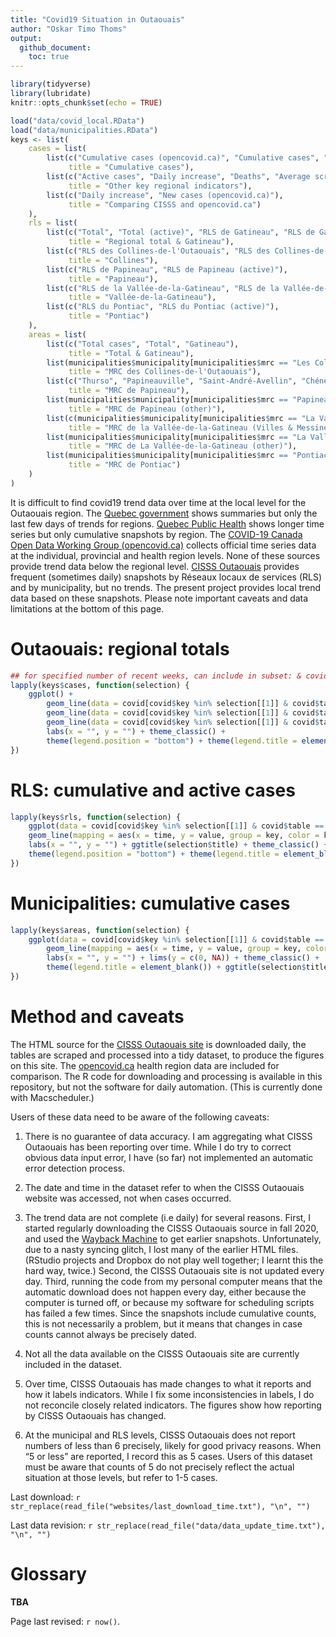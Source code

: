 ```yaml
---
title: "Covid19 Situation in Outaouais"
author: "Oskar Timo Thoms"
output: 
  github_document: 
    toc: true
---
```


```r
library(tidyverse)
library(lubridate)
knitr::opts_chunk$set(echo = TRUE)
```
```r
load("data/covid_local.RData")
load("data/municipalities.RData")
keys <- list(
    cases = list(
        list(c("Cumulative cases (opencovid.ca)", "Cumulative cases", "Healed/resolved cases", "Total cases"), 
             title = "Cumulative cases"),
        list(c("Active cases", "Daily increase", "Deaths", "Average screening test per day"), 
             title = "Other key regional indicators"),
        list(c("Daily increase", "New cases (opencovid.ca)"), 
             title = "Comparing CISSS and opencovid.ca")
    ),
    rls = list(
        list(c("Total", "Total (active)", "RLS de Gatineau", "RLS de Gatineau (active)"), 
             title = "Regional total & Gatineau"),
        list(c("RLS des Collines-de-l'Outaouais", "RLS des Collines-de-l'Outaouais (active)"), 
             title = "Collines"),
        list(c("RLS de Papineau", "RLS de Papineau (active)"), 
             title = "Papineau"),
        list(c("RLS de la Vallée-de-la-Gatineau", "RLS de la Vallée-de-la-Gatineau (active)"), 
             title = "Vallée-de-la-Gatineau"),
        list(c("RLS du Pontiac", "RLS du Pontiac (active)"), 
             title = "Pontiac")
    ), 
    areas = list(
        list(c("Total cases", "Total", "Gatineau"), 
             title = "Total & Gatineau"),
        list(municipalities$municipality[municipalities$mrc == "Les Collines-de-l'Outaouais"], 
             title = "MRC des Collines-de-l'Outaouais"),
        list(c("Thurso", "Papineauville", "Saint-André-Avellin", "Chénéville","Ripon", "Montebello"), 
             title = "MRC de Papineau"),
        list(municipalities$municipality[municipalities$mrc == "Papineau" & !municipalities$municipality %in% c("Thurso", "Papineauville", "Saint-André-Avellin", "Chénéville","Ripon", "Montebello")], 
             title = "MRC de Papineau (other)"),
        list(c(municipalities$municipality[municipalities$mrc == "La Vallée-de-la-Gatineau" & municipalities$designation == "Ville"], "Messines", "Déléage"), 
             title = "MRC de la Vallée-de-la-Gatineau (Villes & Messines & Déléage)"),
        list(municipalities$municipality[municipalities$mrc == "La Vallée-de-la-Gatineau" & municipalities$designation != "Ville" & !municipalities$municipality %in% c("Messines", "Déléage")], 
             title = "MRC de La Vallée-de-la-Gatineau (other)"),
        list(municipalities$municipality[municipalities$mrc == "Pontiac"], 
             title = "MRC de Pontiac")
    )
)
```

It is difficult to find covid19 trend data over time at the local level for the Outaouais region. The [Quebec government](https://www.quebec.ca/en/health/health-issues/a-z/2019-coronavirus/situation-coronavirus-in-quebec/) shows summaries but only the last few days of trends for regions. [Quebec Public Health](https://www.inspq.qc.ca/covid-19/donnees) shows longer time series but only cumulative snapshots by region. The [COVID-19 Canada Open Data Working Group (opencovid.ca)](https://opencovid.ca/) collects official time series data at the individual, provincial and health region levels. None of these sources provide trend data below the regional level. [CISSS Outaouais](https://cisss-outaouais.gouv.qc.ca/language/en/covid19-en/) provides frequent (sometimes daily) snapshots by Réseaux locaux de services (RLS) and by municipality, but no trends. The present project provides local trend data based on these snapshots. Please note important caveats and data limitations at the bottom of this page.
 
# Outaouais: regional totals

```r
## for specified number of recent weeks, can include in subset: & covid$time > now() - days(42)
lapply(keys$cases, function(selection) {
    ggplot() +
        geom_line(data = covid[covid$key %in% selection[[1]] & covid$table == "cases", ], mapping = aes(x = time, y = value, group = key, color = key)) + 
        geom_line(data = covid[covid$key %in% selection[[1]] & covid$table == "areas", ], mapping = aes(x = time, y = value, group = key, color = key)) + 
        geom_line(data = covid[covid$key %in% selection[[1]] & covid$table == "rls", ], mapping = aes(x = time, y = value, group = key, color = key)) + 
        labs(x = "", y = "") + theme_classic() + 
        theme(legend.position = "bottom") + theme(legend.title = element_blank()) + ggtitle(selection$title)
})
```

# RLS: cumulative and active cases

```r
lapply(keys$rls, function(selection) {
    ggplot(data = covid[covid$key %in% selection[[1]] & covid$table == "rls", ]) + 
    geom_line(mapping = aes(x = time, y = value, group = key, color = key)) + 
    labs(x = "", y = "") + ggtitle(selection$title) + theme_classic() + 
    theme(legend.position = "bottom") + theme(legend.title = element_blank()) 
})
```

# Municipalities: cumulative cases

```r
lapply(keys$areas, function(selection) {
    ggplot(data = covid[covid$key %in% selection[[1]] & covid$table == "areas", ]) + 
        geom_line(mapping = aes(x = time, y = value, group = key, color = key)) + 
        labs(x = "", y = "") + lims(y = c(0, NA)) + theme_classic() + 
        theme(legend.title = element_blank()) + ggtitle(selection$title)
})
```

# Method and caveats

The HTML source for the [CISSS Outaouais site](https://cisss-outaouais.gouv.qc.ca/language/en/covid19-en/) is downloaded daily, the tables are scraped and processed into a tidy dataset, to produce the figures on this site. The [opencovid.ca](https://opencovid.ca/) health region data are included for comparison. The R code for downloading and processing is available in this repository, but not the software for daily automation. (This is currently done with Macscheduler.) 

Users of these data need to be aware of the following caveats:

1. There is no guarantee of data accuracy. I am aggregating what CISSS Outaouais has been reporting over time. While I do try to correct obvious data input error, I have (so far) not implemented an automatic error detection process.

2. The date and time in the dataset refer to when the CISSS Outaouais website was accessed, not when cases occurred. 

3. The trend data are not complete (i.e daily) for several reasons. First, I started regularly downloading the CISSS Outaouais source in fall 2020, and used the [Wayback Machine](https://archive.org/web/) to get earlier snapshots. Unfortunately, due to a nasty syncing glitch, I lost many of the earlier HTML files. (RStudio projects and Dropbox do not play well together; I learnt this the hard way, twice.) Second, the CISSS Outaouais site is not updated every day. Third, running the code from my personal computer means that the automatic download does not happen every day, either because the computer is turned off, or because my software for scheduling scripts has failed a few times. Since the snapshots include cumulative counts, this is not necessarily a problem, but it means that changes in case counts cannot always be precisely dated. 

4. Not all the data available on the CISSS Outaouais site are currently included in the dataset.

5. Over time, CISSS Outaouais has made changes to what it reports and how it labels indicators. While I fix some inconsistencies in labels, I do not reconcile closely related indicators. The figures show how reporting by CISSS Outaouais has changed.

6. At the municipal and RLS levels, CISSS Outaouais does not report numbers of less than 6 precisely, likely for good privacy reasons. When "5 or less" are reported, I record this as 5 cases. Users of this dataset must be aware that counts of 5 do not precisely reflect the actual situation at those levels, but refer to 1-5 cases.

Last download: `r str_replace(read_file("websites/last_download_time.txt"), "\n", "")`

Last data revision: `r str_replace(read_file("data/data_update_time.txt"), "\n", "")`

# Glossary

**TBA**

Page last revised: `r now()`.
